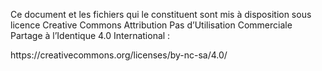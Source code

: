 Ce document et les fichiers qui le constituent sont mis à disposition sous licence
Creative Commons Attribution Pas d'Utilisation Commerciale Partage à l'Identique 4.0
International :

https://creativecommons.org/licenses/by-nc-sa/4.0/